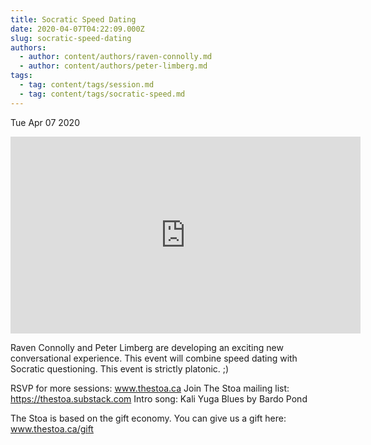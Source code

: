 ```yaml
---
title: Socratic Speed Dating
date: 2020-04-07T04:22:09.000Z
slug: socratic-speed-dating
authors:
  - author: content/authors/raven-connolly.md
  - author: content/authors/peter-limberg.md
tags:
  - tag: content/tags/session.md
  - tag: content/tags/socratic-speed.md
---
```






Tue Apr 07 2020

<iframe width="560" height="315" src="https://www.youtube.com/embed/lDfwTup6hB8" title="Socratic Speed Dating w/ Raven Connolly and Peter Limberg" frameborder="0" allow="accelerometer; autoplay; clipboard-write; encrypted-media; gyroscope; picture-in-picture" allowfullscreen ></iframe>

Raven Connolly and Peter Limberg are developing an exciting new conversational experience. This event will combine speed dating with Socratic questioning. This event is strictly platonic.  ;)

RSVP for more sessions: www.thestoa.ca
Join The Stoa mailing list: https://thestoa.substack.com
Intro song: Kali Yuga Blues by Bardo Pond

The Stoa is based on the gift economy. You can give us a gift here: www.thestoa.ca/gift


